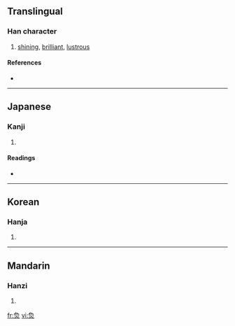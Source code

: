 {{also|煥}}
==Translingual==

===Han character===
{{Han char|rn=86|rad=火|as=06|sn=10|four=|canj=弓月火 (NBF)}}

# [[shining]], [[brilliant]], [[lustrous]]

====References====
* {{Han ref|kx=0669.190|dkj=18989|hdz=32200.150|uh=70C9|ud=28873}}

----

==Japanese==

===Kanji===
{{ja-kanji|grade=|rs=火06}}

# {{defn|Japanese}}

====Readings====
* {{ja-readings|on=[[かん]] (kan)|kun=[[あきらか]] (akiraka)}}

----

==Korean==

===Hanja===
{{ko-hanja|hangeul=환|eumhun=|rv=hwan|mr=hwan|y=hwan}}

# {{defn|Korean}}

----

==Mandarin==

===Hanzi===
{{cmn-hanzi|pin=[[huàn]] ([[huan4]])|wg=huan<sup>4</sup>}}

# {{defn|Mandarin}}

[[fr:烉]]
[[vi:烉]]